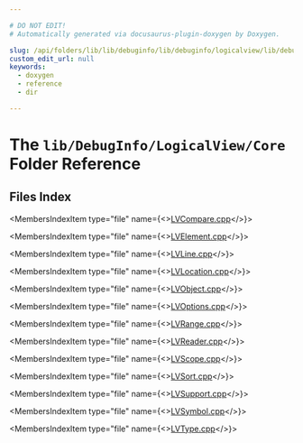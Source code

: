 ```yaml
---

# DO NOT EDIT!
# Automatically generated via docusaurus-plugin-doxygen by Doxygen.

slug: /api/folders/lib/lib/debuginfo/lib/debuginfo/logicalview/lib/debuginfo/logicalview/core
custom_edit_url: null
keywords:
  - doxygen
  - reference
  - dir

---
```





# The `lib/DebugInfo/LogicalView/Core` Folder Reference

<DoxygenPage pluginConfig={pluginConfig}>



## Files Index

<MembersIndex>

<MembersIndexItem
  type="file"
  name={<><a href="/docs/api/files/lib/lib/debuginfo/lib/debuginfo/logicalview/lib/debuginfo/logicalview/core/lvcompare-cpp">LVCompare.cpp</a></>}>
</MembersIndexItem>

<MembersIndexItem
  type="file"
  name={<><a href="/docs/api/files/lib/lib/debuginfo/lib/debuginfo/logicalview/lib/debuginfo/logicalview/core/lvelement-cpp">LVElement.cpp</a></>}>
</MembersIndexItem>

<MembersIndexItem
  type="file"
  name={<><a href="/docs/api/files/lib/lib/debuginfo/lib/debuginfo/logicalview/lib/debuginfo/logicalview/core/lvline-cpp">LVLine.cpp</a></>}>
</MembersIndexItem>

<MembersIndexItem
  type="file"
  name={<><a href="/docs/api/files/lib/lib/debuginfo/lib/debuginfo/logicalview/lib/debuginfo/logicalview/core/lvlocation-cpp">LVLocation.cpp</a></>}>
</MembersIndexItem>

<MembersIndexItem
  type="file"
  name={<><a href="/docs/api/files/lib/lib/debuginfo/lib/debuginfo/logicalview/lib/debuginfo/logicalview/core/lvobject-cpp">LVObject.cpp</a></>}>
</MembersIndexItem>

<MembersIndexItem
  type="file"
  name={<><a href="/docs/api/files/lib/lib/debuginfo/lib/debuginfo/logicalview/lib/debuginfo/logicalview/core/lvoptions-cpp">LVOptions.cpp</a></>}>
</MembersIndexItem>

<MembersIndexItem
  type="file"
  name={<><a href="/docs/api/files/lib/lib/debuginfo/lib/debuginfo/logicalview/lib/debuginfo/logicalview/core/lvrange-cpp">LVRange.cpp</a></>}>
</MembersIndexItem>

<MembersIndexItem
  type="file"
  name={<><a href="/docs/api/files/lib/lib/debuginfo/lib/debuginfo/logicalview/lib/debuginfo/logicalview/core/lvreader-cpp">LVReader.cpp</a></>}>
</MembersIndexItem>

<MembersIndexItem
  type="file"
  name={<><a href="/docs/api/files/lib/lib/debuginfo/lib/debuginfo/logicalview/lib/debuginfo/logicalview/core/lvscope-cpp">LVScope.cpp</a></>}>
</MembersIndexItem>

<MembersIndexItem
  type="file"
  name={<><a href="/docs/api/files/lib/lib/debuginfo/lib/debuginfo/logicalview/lib/debuginfo/logicalview/core/lvsort-cpp">LVSort.cpp</a></>}>
</MembersIndexItem>

<MembersIndexItem
  type="file"
  name={<><a href="/docs/api/files/lib/lib/debuginfo/lib/debuginfo/logicalview/lib/debuginfo/logicalview/core/lvsupport-cpp">LVSupport.cpp</a></>}>
</MembersIndexItem>

<MembersIndexItem
  type="file"
  name={<><a href="/docs/api/files/lib/lib/debuginfo/lib/debuginfo/logicalview/lib/debuginfo/logicalview/core/lvsymbol-cpp">LVSymbol.cpp</a></>}>
</MembersIndexItem>

<MembersIndexItem
  type="file"
  name={<><a href="/docs/api/files/lib/lib/debuginfo/lib/debuginfo/logicalview/lib/debuginfo/logicalview/core/lvtype-cpp">LVType.cpp</a></>}>
</MembersIndexItem>

</MembersIndex>


</DoxygenPage>
